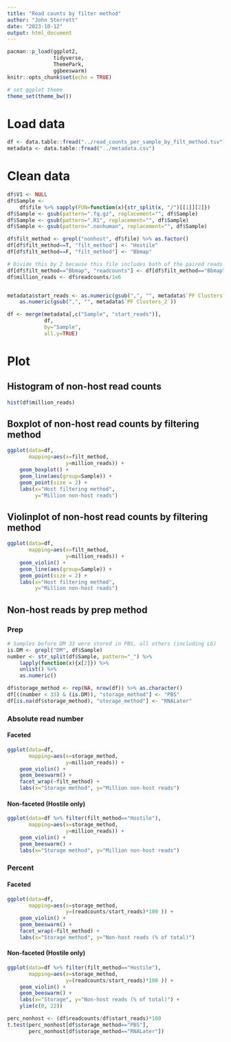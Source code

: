 ```yaml
---
title: "Read counts by filter method"
author: "John Sterrett"
date: "2023-10-12"
output: html_document
---
```


```r
pacman::p_load(ggplot2,
               tidyverse,
               ThemePark,
               ggbeeswarm)
knitr::opts_chunk$set(echo = TRUE)

# set ggplot theme
theme_set(theme_bw())
```

# Load data

```r
df <- data.table::fread("../read_counts_per_sample_by_filt_method.tsv")
metadata <- data.table::fread("../metadata.csv")
```

# Clean data

```r
df$V1 <- NULL
df$Sample <- 
    df$file %>% sapply(FUN=function(x){str_split(x, "/")[[1]][2]})
df$Sample <- gsub(pattern=".fq.gz", replacement="", df$Sample)
df$Sample <- gsub(pattern=".R1", replacement="", df$Sample)
df$Sample <- gsub(pattern=".nonhuman", replacement="", df$Sample)

df$filt_method <- grepl("nonhost", df$file) %>% as.factor()
df[df$filt_method==T, "filt_method"] <- "Hostile"
df[df$filt_method==F, "filt_method"] <- "Bbmap"

# Divide this by 2 because this file includes both of the paired reads
df[df$filt_method=="Bbmap", "readcounts"] <- df[df$filt_method=="Bbmap", "readcounts"]/2
df$million_reads <- df$readcounts/1e6


metadata$start_reads <- as.numeric(gsub(",", "", metadata$`PF Clusters`)) +
    as.numeric(gsub(",", "", metadata$`PF Clusters_2`))

df <- merge(metadata[,c("Sample", "start_reads")], 
            df, 
            by="Sample",
            all.y=TRUE)
```

# Plot
## Histogram of non-host read counts
```r
hist(df$million_reads)
```

## Boxplot of non-host read counts by filtering method
```r
ggplot(data=df, 
       mapping=aes(x=filt_method,
                   y=million_reads)) +
    geom_boxplot() +
    geom_line(aes(group=Sample)) + 
    geom_point(size = 2) +
    labs(x="Host filtering method", 
         y="Million non-host reads")
```

## Violinplot of non-host read counts by filtering method
```r
ggplot(data=df, 
       mapping=aes(x=filt_method,
                   y=million_reads)) +
    geom_violin() +
    geom_line(aes(group=Sample)) + 
    geom_point(size = 2) +
    labs(x="Host filtering method", 
         y="Million non-host reads")

```

## Non-host reads by prep method {.tabset}
### Prep
```r
# Samples before DM 33 were stored in PBS, all others (including LG)
is.DM <- grepl("DM", df$Sample)
number <- str_split(df$Sample, pattern="_") %>% 
    lapply(function(x){x[2]}) %>% 
    unlist() %>% 
    as.numeric()

df$storage_method <- rep(NA, nrow(df)) %>% as.character()
df[((number < 33) & (is.DM)), "storage_method"] <- "PBS"
df[is.na(df$storage_method), "storage_method"] <- "RNALater"
```

### Absolute read number {.tabset}
#### Faceted
```r
ggplot(data=df, 
       mapping=aes(x=storage_method,
                   y=million_reads)) +
    geom_violin() +
    geom_beeswarm() +
    facet_wrap(~filt_method) +
    labs(x="Storage method", y="Million non-host reads")
```

#### Non-faceted (Hostile only)
```r
ggplot(data=df %>% filter(filt_method=="Hostile"), 
       mapping=aes(x=storage_method,
                   y=million_reads)) +
    geom_violin() +
    geom_beeswarm() +
    labs(x="Storage method", y="Million non-host reads")
```


### Percent {.tabset}
#### Faceted
```r
ggplot(data=df, 
       mapping=aes(x=storage_method,
                   y=(readcounts/start_reads)*100 )) +
    geom_violin() +
    geom_beeswarm() +
    facet_wrap(~filt_method) +
    labs(x="Storage method", y="Non-host reads (% of total)")
```

#### Non-faceted (Hostile only)
```r
ggplot(data=df %>% filter(filt_method=="Hostile"), 
       mapping=aes(x=storage_method,
                   y=(readcounts/start_reads)*100 )) +
    geom_violin() +
    geom_beeswarm() +
    labs(x="Storage", y="Non-host reads (% of total)") +
    ylim(c(0, 22))
```

```r
perc_nonhost <- (df$readcounts/df$start_reads)*100 
t.test(perc_nonhost[df$storage_method=="PBS"],
       perc_nonhost[df$storage_method=="RNALater"])
```